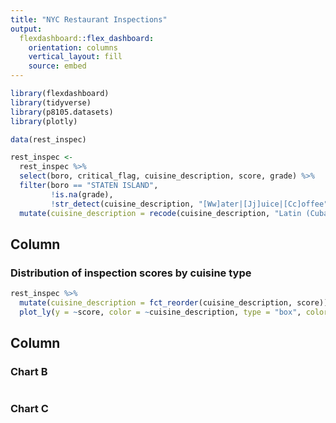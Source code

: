 ```yaml
---
title: "NYC Restaurant Inspections"
output: 
  flexdashboard::flex_dashboard:
    orientation: columns
    vertical_layout: fill
    source: embed
---
```


```r
library(flexdashboard)
library(tidyverse)
library(p8105.datasets)
library(plotly)
```

```r
data(rest_inspec)

rest_inspec <-
  rest_inspec %>% 
  select(boro, critical_flag, cuisine_description, score, grade) %>% 
  filter(boro == "STATEN ISLAND",
         !is.na(grade),
         !str_detect(cuisine_description, "[Ww]ater|[Jj]uice|[Cc]offee")) %>% 
  mutate(cuisine_description = recode(cuisine_description, "Latin (Cuban, Dominican, Puerto Rican, South & Central American)" = "Latin"))
```


Column {data-width=650}
-----------------------------------------------------------------------

### Distribution of inspection scores by cuisine type

```r
rest_inspec %>% 
  mutate(cuisine_description = fct_reorder(cuisine_description, score)) %>%
  plot_ly(y = ~score, color = ~cuisine_description, type = "box", colors = "viridis")
```

Column {data-width=350}
-----------------------------------------------------------------------

### Chart B

```r

```

### Chart C

```r

```

